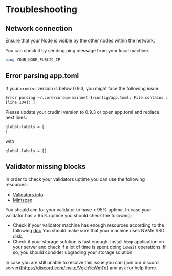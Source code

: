 # Troubleshooting

## Network connection

Ensure that your Node is visible by the other nodes within the network.

You can check it by sending ping message from your local machine.
```bash
ping YOUR_NODE_PUBLIC_IP
```

## Error parsing app.toml

If your `crudini` version is below 0.9.3, you might face the following issue:
```bash
Error parsing ~/.core/coreum-mainnet-1/config/app.toml: File contains parsing errors: <???>
[line 104]: ]
```
Please update your crudini version to 0.9.3 or open app.toml and replace next lines:
```bash
global-labels = [
]
```
with
```bash
global-labels = []
```

## Validator missing blocks

In order to check your validators uptime you can use the following resources:

- [Validators.info](https://validator.info/coreum)
- [Mintscan](https://www.mintscan.io/coreum/validators?sector=uptime)


You should aim for your validator to have < 95% uptime. In case your validator has > 95% uptime you should
check the following:

- Check if your validator machine has enough resources according to the following [doc](/docs/nodes-and-validators/essentials/system-requirements)
  You should make sure that your machine uses NVMe SSD disk.
- Check if your storage solution is fast enough. Install `htop` application on your server and check if a lot of time is spent
  doing `iowait` operations. If so, you should consider upgrading your storage solution.

In case you are still unable to resolve this issue you can (join our discord server)[https://discord.com/invite/VgkhYeWmTd] and ask for help there.

